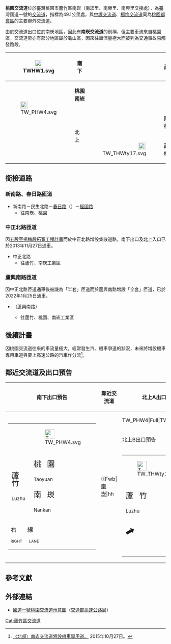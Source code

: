 {{Distinguish|南桃園交流道}}
{{Infobox Taiwan Highway IC
| name = 桃園交流道
| name_en = Taoyuan Interchange
| rd_type  = NH
| rd_number = 1
| exit = 49
| exit_name = 桃園
| image = Taoyuan IC Nankan.jpg
| imagename = 桃園交流道位於南崁中正路上的出入口
| othername = 南崁交流道
| location = [[臺灣|臺灣]][[桃園市|桃園市]][[蘆竹區|蘆竹區]][[南崁|南崁]]
| connect = 
 {{Plainlist|
* {{Jct|country=TWN|PH|4}}
* 中正北路
* {{Jct|country=TWN|TRTY|17}}
 }}
| goto = 蘆竹區南崁＆[[蘆竹_(大字)|蘆竹市區]]、[[桃園區|桃園區]]
| class = 雙葉型（銜接[[File:TW_PHW4.svg|20px]]）<br>複合鑽石型（銜接中正北路、[[File:TW_THWty17.svg|x20px]]）
| time = 1974年7月29日（銜接[[File:TW_PHW4.svg|20px]]）<br>{{Nowrap|2013年11月27日（中正北路南出北入）}}<br>2022年1月25日（銜接[[File:TW_THWty17.svg|x20px]]）
}}
'''桃園交流道'''位於臺灣桃園市蘆竹區南崁（南崁里、南榮里、南興里交接處），為臺灣國道一號的[[交流道|交流道]]，指標為49.1公里處，與[[中壢交流道|中壢交流道]]、[[楊梅交流道|楊梅交流道]]同為[[桃園都會區|桃園都會區]]的主要聯外交流道。

由於交流道出口位於南崁地區，因此有'''南崁交流道'''的別稱，但主要車流來自桃園區，交流道旁亦有部分地區屬於龜山區，因來往車流量極大而被列為交通事故易觸發路段。
{|class="wikitable" style="text-align:center"
! rowspan="4" | [[File:TWHW1.svg|23px]]
| rowspan="2" | 南<br>下
| rowspan="2" align="right" | {{Taiwan Highway IC|49|桃園}}  
| colspan="2" | '''蘆竹'''
|-
| rowspan="2" | [[File:TW_PHW4.svg|23px]]
| '''桃園　南崁'''
|-
| rowspan="2" | 北<br>上
| {{Taiwan Highway IC|49A|桃園}}
| '''南崁　桃園'''
|-
| {{Taiwan Highway IC|49B|桃園}}
| [[File:TW_THWty17.svg|x23px]]
| colspan="2" | '''蘆竹　桃園'''
|}

== 銜接道路 ==
=== 新南路、春日路匝道===
* 新南路－民生北路－[[春日路_(桃園市)|春日路]]（{{Jct|country=TWN|PH|4}}）－[[經國路_(桃園區)|經國路]]
** 往南崁、桃園

=== 中正北路匝道 ===
因[[五股楊梅高架道路|五股至楊梅段拓寬工程計畫]]而於中正北路增設集散道路，南下出口及北上入口已於2013年11月27日通車。
* 中正北路
** 往蘆竹、南崁工業區

=== 蘆興南路匝道 ===
因中正北路匝道通車後被譏為「半套」匝道而於蘆興南路增設「全套」匝道，已於2022年1月25日通車。
* {{Jct|country=TWN|TRTY|17}}（蘆興南路）
** 往蘆竹、桃園、南崁工業區

== 後續計畫 ==
因桃園交流道往來的車流量極大，經常發生汽、機車爭道的狀況，未來將增設機車專用車道與要上高速公路的汽車作分流<ref>[http://news.ltn.com.tw/news/local/paper/927073 〈北部〉南崁交流道將設機車專用道。] {{Wayback|url=http://news.ltn.com.tw/news/local/paper/927073 |date=20151027233418 }}2015年10月27日。</ref>。

== 鄰近交流道及出口預告 ==
{|class="toccolours" border="1" cellpadding="4" style="margin:0 auto; border-collapse:collapse; text-align:center; white-space:nowrap"
! 南下出口預告 !! 鄰近交流道 !! 北上A出口預告
|-
| rowspan="3" style="text-align:right; font-size:15px" | {{Taiwan Highway IC|49|桃園}}
{|style="width:190px; background-color:#007F00; text-align:center; color:#FFF; font-weight:bold"
| 
| <div style="margin-top:6px; margin-bottom:3px">[[File:TW_PHW4.svg|30px]]</div>
|-
| style="width:90px; border-right:2px solid #FFF; line-height:24px; font-size:24px; word-spacing:12px" | 蘆 竹<div style="font-size:15px">Luzhu</div>
| style="width:90px; line-height:24px; font-size:24px; word-spacing:12px" | 桃 園<div style="font-size:15px">Taoyuan</div>南 崁<div style="font-size:15px">Nankan</div>
|-
| colspan="2" style="line-height:18px; font-size:18px; word-spacing:30px" | 右 線<div style="font-size:12px; word-spacing:18px">RIGHT LANE</div>
|}
| rowspan="3" |
{{Start expwy box|[[中華民國國道|中華民國國道]]}}
{{S-expwy IC|[[林口交流道_(國道1號)|林口交流道]]|往　[[泰山轉接道|泰山轉接道]]}}
{{S-line|{{Jct|country=TWN|NH|1}}|49.1k|#007A36}}
{{S-expwy IC|[[機場系統交流道|機場系統交流道]]|往　[[內壢交流道|內壢交流道]]}}
{{Illus|僅標示國道一號與台4線}}
{{Fwu|st|[[五股區|五股]]}}
{{Fwi|Full|41A-B|林口|林口交流道 (國道1號)}}
{{Fwh|st}}
{{Fwm|TWHW1}}
{{Fwh|st|49|桃園}}
{{Fwb|[[南崁|南崁]]|hh||TW_PHW4|Full|TW_PHW4||hh|[[桃園區|桃園]]}}
{{Fwh|st||||49A-B|桃園}}
{{Fwm|TWHW1}}
{{Fwh|st|}}
{{Fwi|Full|52|機場系統}}
{{Fwd|st|[[中壢區|中壢]]}}
{{Fwed}}
| style="text-align:right; font-size:15px" | {{Taiwan Highway IC|49A|桃園}}
{|style="width:190px; background-color:#007F00; text-align:center; color:#FFF; font-weight:bold"
| colspan="2" |<div style="margin-top:6px; margin-bottom:3px">[[File:TW_PHW4.svg|30px]]</div>
|-
| style="width:90px; border-right:2px solid #FFF; line-height:24px; font-size:24px; word-spacing:12px" | 南 崁<div style="font-size:15px">Nankan</div>
| style="width:90px; line-height:24px; font-size:24px; word-spacing:12px" | 桃 園<div style="font-size:15px">Taoyuan</div>
|-
| colspan="2" style="line-height:18px; font-size:18px; word-spacing:30px" | 右 線<div style="font-size:12px; word-spacing:18px">RIGHT LANE</div>
|}
|-
! style="height:0" | 北上B出口預告
|-
| style="text-align:right; font-size:15px" | {{Taiwan Highway IC|49B|桃園}}
{|style="width:190px; background-color:#007F00; text-align:center; color:#FFF; font-weight:bold"
| colspan="2" | <div style="margin-top:6px; margin-bottom:3px">[[File:TW_THWty17.svg|x30px]]</div>
|-
| style="width:90px; border-right:2px solid #FFF; line-height:24px; font-size:24px; word-spacing:12px" | 蘆 竹<div style="font-size:15px">Luzhu</div>
| style="width:90px; line-height:24px; font-size:24px; word-spacing:12px" | 桃 園 <div style="font-size:15px">Taoyuan</div>
|-
| colspan="2" | <div style="margin-bottom:6px; line-height:30px; font-size:36px; transform:rotate(15deg)">⬈</div>
|}
|}

== 參考文獻 ==
{{Reflist}}

== 外部連結 ==
* [https://www.freeway.gov.tw/UserFiles/file/%E6%A1%83%E5%9C%92%E4%BA%A4%E6%B5%81%E9%81%93%20.jpg 國道一號桃園交流道示意圖]（[[交通部高速公路局|交通部高速公路局]]）

{{中華民國國道1號}}

[[Cat:蘆竹區交流道|Cat:蘆竹區交流道]]
